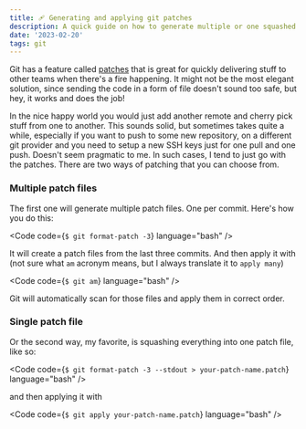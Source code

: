 ```yaml
---
title: 🩹 Generating and applying git patches
description: A quick guide on how to generate multiple or one squashed patch/patches and apply it/them.
date: '2023-02-20'
tags: git
---
```


Git has a feature called [patches](https://git-scm.com/book/id/v2/Appendix-C%3A-Git-Commands-Patching) that is great for quickly delivering stuff to other teams when there's a fire happening. 
It might not be the most elegant solution, since sending the code in a form of file doesn't sound too safe, but hey, it works and does the job!
  
In the nice happy world you would just add another remote and cherry pick stuff from one to another. 
This sounds solid, but sometimes takes quite a while, especially if you want to push to some new repository, on a different git provider and you need to setup a new SSH keys just for one pull and one push.
Doesn't seem pragmatic to me. In such cases, I tend to just go with the patches. There are two ways of patching that you can choose from. 

### Multiple patch files 

The first one will generate multiple patch files. One per commit. Here's how you do this:

<Code code={`$ git format-patch -3`} language="bash" />

It will create a patch files from the last three commits. And then apply it with (not sure what `am` acronym means, but I always translate it to `apply many`)

<Code code={`$ git am`} language="bash" />

Git will automatically scan for those files and apply them in correct order.


### Single patch file
Or the second way, my favorite, is squashing everything into one patch file, like so:

<Code code={`$ git format-patch -3 --stdout > your-patch-name.patch`} language="bash" />

and then applying it with

<Code code={`$ git apply your-patch-name.patch`} language="bash" />




